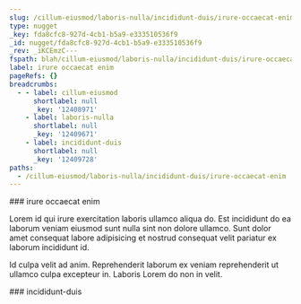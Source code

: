 ```yaml
---
slug: /cillum-eiusmod/laboris-nulla/incididunt-duis/irure-occaecat-enim
type: nugget
_key: fda8cfc8-927d-4cb1-b5a9-e333510536f9
_id: nugget/fda8cfc8-927d-4cb1-b5a9-e333510536f9
_rev: _iKCEmzC---
fspath: blah/cillum-eiusmod/laboris-nulla/incididunt-duis/irure-occaecat-enim.md
label: irure occaecat enim
pageRefs: {}
breadcrumbs:
  - - label: cillum-eiusmod
      shortlabel: null
      _key: '12408971'
    - label: laboris-nulla
      shortlabel: null
      _key: '12409671'
    - label: incididunt-duis
      shortlabel: null
      _key: '12409728'
paths:
  - /cillum-eiusmod/laboris-nulla/incididunt-duis/irure-occaecat-enim
---
```


<NuggetArea>
<Nugget slug="/cillum-eiusmod/laboris-nulla/incididunt-duis/irure-occaecat-enim" type="nugget" _key="fda8cfc8-927d-4cb1-b5a9-e333510536f9" _id="nugget/fda8cfc8-927d-4cb1-b5a9-e333510536f9" _rev="_iKCEmzC---" fspath="blah/cillum-eiusmod/laboris-nulla/incididunt-duis/irure-occaecat-enim.md" label="irure occaecat enim" paths="/cillum-eiusmod/laboris-nulla/incididunt-duis/irure-occaecat-enim">
<NuggetBody>
### irure occaecat enim

Lorem id qui irure exercitation laboris ullamco aliqua do. Est incididunt do ea laborum veniam eiusmod sunt nulla sint non dolore ullamco. Sunt dolor amet consequat labore adipisicing et nostrud consequat velit pariatur ex laborum incididunt id.

Id culpa velit ad anim. Reprehenderit laborum ex veniam reprehenderit ut ullamco culpa excepteur in. Laboris Lorem do non in velit.

</NuggetBody>
<Breadcrumbs>
<Crumbs>
<Crumb _key="12408971" label="cillum-eiusmod" /><Crumb _key="12409671" label="laboris-nulla" /><Crumb _key="12409728" label="incididunt-duis" />
</Crumbs>
</Breadcrumbs>
</Nugget>

<NuggetsInbound>
</NuggetsInbound>
<NuggetsOutbound>
</NuggetsOutbound>
</NuggetArea>
<PassagesInbound>
<Passage direction="inbound" type="passage" _key="12409728" _id="passage/12409728" _rev="_iKCEmz----" label="incididunt-duis" passage="incididunt-duis" fspath="blah/cillum-eiusmod/laboris-nulla/incididunt-duis" paths="/cillum-eiusmod/laboris-nulla/incididunt-duis" slug="/cillum-eiusmod/laboris-nulla/incididunt-duis">
<NuggetBody>
### incididunt-duis

</NuggetBody>
<Breadcrumbs>
<Crumbs>
<Crumb _key="12408971" label="cillum-eiusmod" /><Crumb _key="12409671" label="laboris-nulla" />
</Crumbs>
</Breadcrumbs>
</Passage>

</PassagesInbound>
<PassagesOutbound>
</PassagesOutbound>